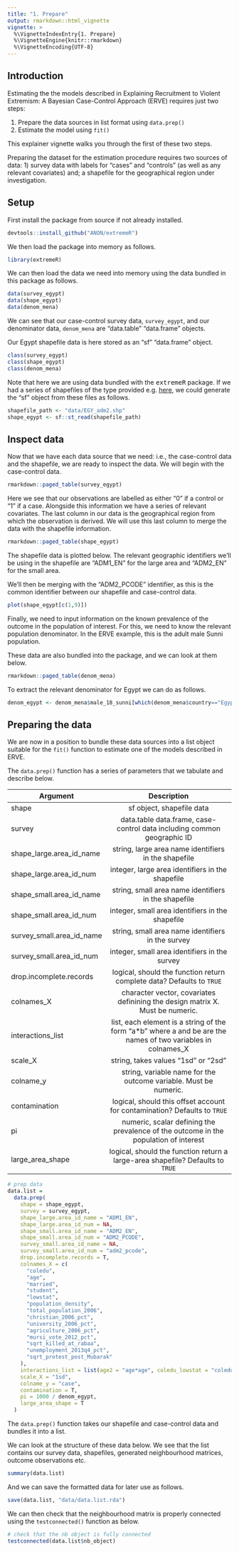 ```yaml
---
title: "1. Prepare"
output: rmarkdown::html_vignette
vignette: >
  %\VignetteIndexEntry{1. Prepare}
  %\VignetteEngine{knitr::rmarkdown}
  %\VignetteEncoding{UTF-8}
---
```


## Introduction

Estimating the the models described in Explaining Recruitment to Violent Extremism: A Bayesian Case-Control Approach (ERVE) requires just two steps:

1. Prepare the data sources in list format using `data.prep()`
2. Estimate the model using `fit()`

This explainer vignette walks you through the first of these two steps. 

Preparing the dataset for the estimation procedure requires two sources of data: 1) survey data with labels for "cases" and "controls" (as well as any relevant covariates) and; a shapefile for the geographical region under investigation.

## Setup
First install the package from source if not already installed.

```r
devtools::install_github("ANON/extremeR")
```

We then load the package into memory as follows.

```r
library(extremeR)
```

We can  then load the data we need into memory using the data bundled in this package as follows. 

```r
data(survey_egypt)
data(shape_egypt)
data(denom_mena)
```

We can see that our case-control survey data,  `survey_egypt`, and our denominator data, `denom_mena` are "data.table" "data.frame" objects. 

Our Egypt shapefile data is here stored as an "sf" "data.frame" object.

```r
class(survey_egypt)
class(shape_egypt)
class(denom_mena)
```

Note that here we are using data bundled with the <tt>extremeR</tt> package. If we had a series of shapefiles of the type provided e.g. [here](https://data.humdata.org/dataset/geoboundaries-admin-boundaries-for-egypt/resource/920c7328-f6d1-4882-86f7-45e283cee521), we could generate the "sf" object from these files as follows.

```r
shapefile_path <- "data/EGY_adm2.shp"
shape_egypt <- sf::st_read(shapefile_path)
```

## Inspect data

Now that we have each data source that we need: i.e., the case-control data and the shapefile, we are ready to inspect the data. We will begin with the case-control data.

```r
rmarkdown::paged_table(survey_egypt)
```

Here we see that our observations are labelled as either "0" if a control or "1" if a case. Alongside this information we have a series of relevant covariates. The last column in our data is the geographical region from which the observation is derived. We will use this last column to merge the data with the shapefile information. 
```r
rmarkdown::paged_table(shape_egypt)
```

The shapefile data is plotted below. The relevant geographic identifiers we'll be using in the shapefile are "ADM1_EN" for the large area and "ADM2_EN" for the small area. 

We'll then be merging with the "ADM2_PCODE" identifier, as this is the common identifier between our shapefile and case-control data. 

```r
plot(shape_egypt[c(1,9)])
```

Finally, we need to input information on the known prevalence of the outcome in the population of interest. For this, we need to know the relevant population denominator. In the ERVE example, this is the adult male Sunni population. 

These data are also bundled into the package, and we can look at them below. 
```r
rmarkdown::paged_table(denom_mena)
```

To extract the relevant denominator for Egypt we can do as follows. 

```r
denom_egypt <- denom_mena$male_18_sunni[which(denom_mena$country=="Egypt")]
```

## Preparing the data

We are now in a position to bundle these data sources into a list object suitable for the `fit()` function to estimate one of the models described in ERVE. 

The `data.prep()` function has a series of parameters that we tabulate and describe below.

| Argument   |     Description      |
|----------|:-------------:|
|shape | sf object, shapefile data
|survey | data.table data.frame, case-control data including common geographic ID
|shape_large.area_id_name | string, large area name identifiers in the shapefile
|shape_large.area_id_num | integer, large area identifiers in the shapefile
|shape_small.area_id_name | string, small area name identifiers in the shapefile
|shape_small.area_id_num | integer, small area identifiers in the shapefile
|survey_small.area_id_name |string, small area name identifiers in the survey
|survey_small.area_id_num | integer, small area identifiers in the survey
|drop.incomplete.records | logical, should the function return complete data? Defaults to `TRUE`
|colnames_X | character vector, covariates definining the design matrix X. Must be numeric.
|interactions_list | list, each element is a string of the form "a*b" where a and be are the names of two variables in colnames_X
|scale_X | string, takes values "1sd" or "2sd"
|colname_y | string, variable name for the outcome variable. Must be numeric.
|contamination | logical, should this offset account for contamination? Defaults to `TRUE`
|pi | numeric, scalar defining the prevalence of the outcome in the population of interest
|large_area_shape | logical, should the function return a large-area shapefile? Defaults to `TRUE`


```r
# prep data
data.list =
  data.prep(
    shape = shape_egypt,
    survey = survey_egypt,
    shape_large.area_id_name = "ADM1_EN",
    shape_large.area_id_num = NA,
    shape_small.area_id_name = "ADM2_EN",
    shape_small.area_id_num = "ADM2_PCODE",
    survey_small.area_id_name = NA,
    survey_small.area_id_num = "adm2_pcode",
    drop.incomplete.records = T,
    colnames_X = c(
      "coledu",
      "age",
      "married",
      "student",
      "lowstat",
      "population_density",
      "total_population_2006",
      "christian_2006_pct",
      "university_2006_pct",
      "agriculture_2006_pct",
      "mursi_vote_2012_pct",
      "sqrt_killed_at_rabaa",
      "unemployment_2013q4_pct",
      "sqrt_protest_post_Mubarak"
    ),
    interactions_list = list(age2 = "age*age", coledu_lowstat = "coledu*lowstat"),
    scale_X = "1sd",
    colname_y = "case",
    contamination = T,
    pi = 1000 / denom_egypt,
    large_area_shape = T
  )

```

The `data.prep()` function takes our shapefile and case-control data and bundles it into a list. 

We can look at the structure of these data below. We see that the list contains our survey data, shapefiles, generated neighbourhood matrices, outcome observations etc. 

```r
summary(data.list)
```

And we can save the formatted data for later use as follows.

```r
save(data.list, "data/data.list.rda")
```

We can then check that the neighbourhood matrix is properly connected using the `testconnected()` function as below. 

```r
# check that the nb object is fully connected
testconnected(data.list$nb_object)
```
